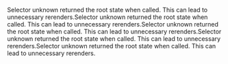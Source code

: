 Selector unknown returned the root state when called. This can lead to unnecessary rerenders.Selector unknown returned the root state when called. This can lead to unnecessary rerenders.Selector unknown returned the root state when called. This can lead to unnecessary rerenders.Selector unknown returned the root state when called. This can lead to unnecessary rerenders.Selector unknown returned the root state when called. This can lead to unnecessary rerenders.